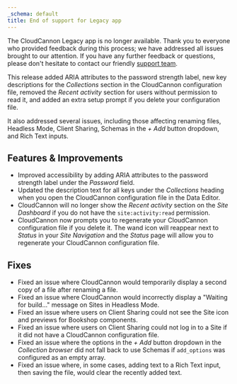 ```yaml
---
_schema: default
title: End of support for Legacy app
---
```

The CloudCannon Legacy app is no longer available. Thank you to everyone who provided feedback during this process; we have addressed all issues brought to our attention. If you have any further feedback or questions, please don't hesitate to contact our friendly [support team](/support/).

This release added ARIA attributes to the password strength label, new key descriptions for the *Collections* section in the CloudCannon configuration file, removed the *Recent activity* section for users without permission to read it, and added an extra setup prompt if you delete your configuration file.

It also addressed several issues, including those affecting renaming files, Headless Mode, Client Sharing, Schemas in the *\+ Add* button dropdown, and Rich Text inputs.

## Features & Improvements

* Improved accessibility by adding ARIA attributes to the password strength label under the *Password* field.
* Updated the description text for all keys under the *Collections* heading when you open the CloudCannon configuration file in the Data Editor.
* CloudCannon will no longer show the *Recent activity* section on the *Site Dashboard* if you do not have the `site:activity:read` permission.
* CloudCannon now prompts you to regenerate your CloudCannon configuration file if you delete it. The wand icon will reappear next to *Status* in your *Site Navigation* and the *Status* page will allow you to regenerate your CloudCannon configuration file.

## Fixes

* Fixed an issue where CloudCannon would temporarily display a second copy of a file after renaming a file.
* Fixed an issue where CloudCannon would incorrectly display a "Waiting for build..." message on Sites in Headless Mode.
* Fixed an issue where users on Client Sharing could not see the Site icon and previews for Bookshop components.
* Fixed an issue where users on Client Sharing could not log in to a Site if it did not have a CloudCannon configuration file.
* Fixed an issue where the options in the *\+ Add* button dropdown in the *Collection browser* did not fall back to use Schemas if `add_options` was configured as an empty array.
* Fixed an issue where, in some cases, adding text to a Rich Text input, then saving the file, would clear the recently added text.